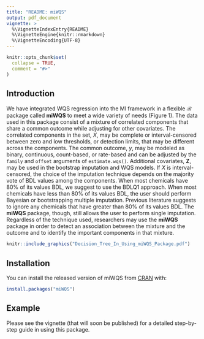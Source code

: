 ```yaml
---
title: "README: miWQS"
output: pdf_document
vignette: >
  %\VignetteIndexEntry{README}
  %\VignetteEngine{knitr::rmarkdown}
  %\VignetteEncoding{UTF-8}
---
```


<!--- You'll still need to render `README.pdf` regularly, to keep `README.md` up-to-date.-->

```r
knitr::opts_chunk$set(
  collapse = TRUE,
  comment = "#>"
)
```

<!-- The goal of miWQS is to ... ---> 

## Introduction

 We have integrated WQS regression into the MI framework in a flexible $\mathcal{R}$ package called **miWQS** to meet a wide variety of needs (Figure 1). The data used in this package consist of a mixture of correlated components that share a common outcome while adjusting for other covariates. The correlated components in the set, $X$, may be complete or interval-censored between zero and low thresholds, or detection limits, that may be different across the components. The common outcome, $y$, may be modeled as binary, continuous, count-based, or rate-based and can be adjusted by the `family` and `offset` arguments of `estimate.wqs()`. Additional covariates, $\boldsymbol{Z}$, may be used in the bootstrap imputation and WQS models. 
 If $X$ is interval-censored, the choice of the imputation technique depends on the majority vote of BDL values among the components. When most chemicals have 80% of its values BDL, we suggest to use the BDLQ1 approach. When most chemicals have less than 80% of its values BDL, the user should perform Bayesian or bootstrapping multiple imputation. Previous literature suggests to ignore any chemicals that have greater than 80% of its values BDL. The **miWQS** package, though, still allows the user to perform single imputation. Regardless of the technique used, researchers may use the **miWQS** package in order to detect an association between the mixture and the outcome and to identify the important components in that mixture.
 
```r
knitr::include_graphics("Decision_Tree_In_Using_miWQS_Package.pdf")
```

## Installation

You can install the released version of miWQS from [CRAN](https://CRAN.R-project.org) with:

```r
install.packages("miWQS")
```

## Example

Please see the vignette (that will soon be published) for a detailed step-by-step guide in using this package.